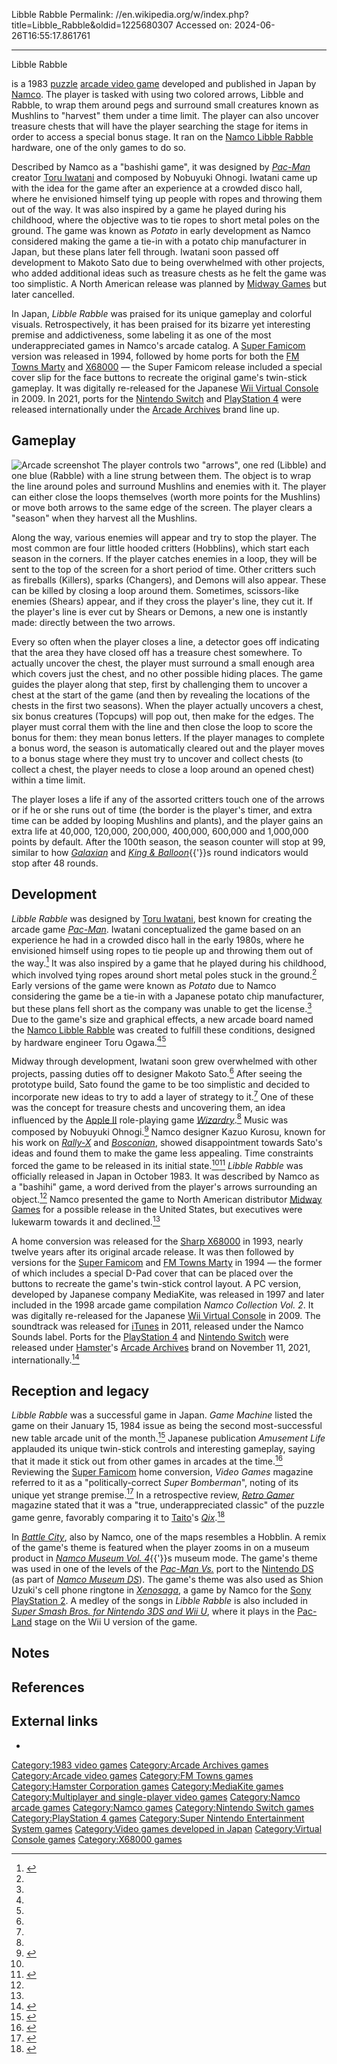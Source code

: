Libble Rabble
Permalink: //en.wikipedia.org/w/index.php?title=Libble_Rabble&oldid=1225680307
Accessed on: 2024-06-26T16:55:17.861761



------
Libble Rabble
{{Short description|1983 video game}}
{{Use mdy dates|date=June 2013}}
{{Infobox video game
| title = Libble Rabble
| image = Libble Rabble Poster.png
| caption = Arcade flyer
| developer = [[Namco]]
| publisher = Namco
| designer = [[Toru Iwatani]]
| producer = Makoto Sato
| composer = Nobuyuki Ohnogi
| released = {{vgrelease|JP|October 1983}}
| genre = [[Puzzle video game|Puzzle]]
| modes = [[Single-player]], [[multiplayer]]
| arcade system = [[Namco Libble Rabble]]
| platforms = [[Arcade video game|Arcade]], [[FM Towns Marty]], [[X68000]], [[Super Famicom]], [[PlayStation 4]], [[Nintendo Switch|Switch]], [[Evercade]]
}}

{{nihongo foot|'''''Libble Rabble'''''|リブルラブル|Riburu Raburu|lead=yes|group=lower-alpha}} is a 1983 [[puzzle video game|puzzle]] [[arcade video game]] developed and published in Japan by [[Namco]]. The player is tasked with using two colored arrows, Libble and Rabble, to wrap them around pegs and surround small creatures known as Mushlins to "harvest" them under a time limit. The player can also uncover treasure chests that will have the player searching the stage for items in order to access a special bonus stage. It ran on the [[Namco Libble Rabble]] hardware, one of the only games to do so.

Described by Namco as a "bashishi game", it was designed by ''[[Pac-Man]]'' creator [[Toru Iwatani]] and composed by Nobuyuki Ohnogi. Iwatani came up with the idea for the game after an experience at a crowded disco hall, where he envisioned himself tying up people with ropes and throwing them out of the way. It was also inspired by a game he played during his childhood, where the objective was to tie ropes to short metal poles on the ground. The game was known as ''Potato'' in early development as Namco considered making the game a tie-in with a potato chip manufacturer in Japan, but these plans later fell through. Iwatani soon passed off development to Makoto Sato due to being overwhelmed with other projects, who added additional ideas such as treasure chests as he felt the game was too simplistic. A North American release was planned by [[Midway Games]] but later cancelled.

In Japan, ''Libble Rabble'' was praised for its unique gameplay and colorful visuals. Retrospectively, it has been praised for its bizarre yet interesting premise and addictiveness, some labeling it as one of the most underappreciated games in Namco's arcade catalog. A [[Super Famicom]] version was released in 1994, followed by home ports for both the [[FM Towns Marty]] and [[X68000]] — the Super Famicom release included a special cover slip for the face buttons to recreate the original game's twin-stick gameplay. It was digitally re-released for the Japanese [[Wii Virtual Console]] in 2009. In 2021, ports for the [[Nintendo Switch]] and [[PlayStation 4]] were released internationally under the [[Arcade Archives]] brand line up.

==Gameplay==
[[Image:Liblrabl.png|left|thumb|Arcade screenshot]]
The player controls two "arrows", one red (Libble) and one blue (Rabble) with a line strung between them. The object is to wrap the line around poles and surround Mushlins and enemies with it. The player can either close the loops themselves (worth more points for the Mushlins) or move both arrows to the same edge of the screen. The player clears a "season" when they harvest all the Mushlins.

Along the way, various enemies will appear and try to stop the player. The most common are four little hooded critters (Hobblins), which start each season in the corners. If the player catches enemies in a loop, they will be sent to the top of the screen for a short period of time. Other critters such as fireballs (Killers), sparks (Changers), and Demons will also appear. These can be killed by closing a loop around them. Sometimes, scissors-like enemies (Shears) appear, and if they cross the player's line, they cut it. If the player's line is ever cut by Shears or Demons, a new one is instantly made: directly between the two arrows.

Every so often when the player closes a line, a detector goes off indicating that the area they have closed off has a treasure chest somewhere. To actually uncover the chest, the player must surround a small enough area which covers just the chest, and no other possible hiding places. The game guides the player along that step, first by challenging them to uncover a chest at the start of the game (and then by revealing the locations of the chests in the first two seasons). When the player actually uncovers a chest, six bonus creatures (Topcups) will pop out, then make for the edges. The player must corral them with the line and then close the loop to score the bonus for them: they mean bonus letters. If the player manages to complete a bonus word, the season is automatically cleared out and the player moves to a bonus stage where they must try to uncover and collect chests (to collect a chest, the player needs to close a loop around an opened chest) within a time limit.

The player loses a life if any of the assorted critters touch one of the arrows or if he or she runs out of time (the border is the player's timer, and extra time can be added by looping Mushlins and plants), and the player gains an extra life at 40,000, 120,000, 200,000, 400,000, 600,000 and 1,000,000 points by default. After the 100th season, the season counter will stop at 99, similar to how ''[[Galaxian]]'' and ''[[King & Balloon]]''{{'}}s round indicators would stop after 48 rounds.

==Development==
''Libble Rabble'' was designed by [[Toru Iwatani]], best known for creating the arcade game ''[[Pac-Man]]''. Iwatani conceptualized the game based on an experience he had in a crowded disco hall in the early 1980s, where he envisioned himself using ropes to tie people up and throwing them out of the way.<ref name="Iwatani Book">{{cite book |last1=Iwatani |first1=Toru |title=Introduction to Pac-Man's Game Studies |date=September 2005 |publisher=[[Enterbrain]] |location=Japan |isbn=4-7577-1752-0 |edition=First}}</ref> It was also inspired by a game that he played during his childhood, which involved tying ropes around short metal poles stuck in the ground.<ref name="Iwatani Book"/> Early versions of the game were known as ''Potato'' due to Namco considering the game be a tie-in with a Japanese potato chip manufacturer, but these plans fell short as the company was unable to get the license.<ref name="Iwatani Book"/> Due to the game's size and graphical effects, a new arcade board named the [[Namco Libble Rabble]] was created to fulfill these conditions, designed by hardware engineer Toru Ogawa.<ref name="Iwatani Book"/><ref name="Libble Rabble Book"/>

Midway through development, Iwatani soon grew overwhelmed with other projects, passing duties off to designer Makoto Sato.<ref name="Iwatani Book"/> After seeing the prototype build, Sato found the game to be too simplistic and decided to incorporate new ideas to try to add a layer of strategy to it.<ref name="Iwatani Book"/> One of these was the concept for treasure chests and uncovering them, an idea influenced by the [[Apple II series|Apple II]] role-playing game ''[[Wizardry]]''.<ref name="Iwatani Book"/> Music was composed by Nobuyuki Ohnogi.<ref name="Libble Rabble Book">{{cite book |author1=Game Critic |url=https://archive.org/details/game-hihyou-vol.-29-game-magazine-scan-jp/page/109/mode/2up |title=失われた伝説を求めて 第4話 - LIBBLE RABBLE LEGEND WILL NEVER DIE!!!! |date=November 1999 |publisher=Micro Design Publishing}}</ref> Namco designer Kazuo Kurosu, known for his work on ''[[Rally-X]]'' and ''[[Bosconian]]'', showed disappointment towards Sato's ideas and found them to make the game less appealing. Time constraints forced the game to be released in its initial state.<ref name="Iwatani Book"/><ref name="Potato Planning">{{cite book |title=The title at the time of planning was "Potato"? |date=2021 |url= https://s.famitsu.com/news/202111/13240284| publisher=famitsu.com}}</ref> ''Libble Rabble'' was officially released in Japan in October 1983. It was described by Namco as a "bashihi" game, a word derived from the player's arrows surrounding an object.<ref name="Libble Rabble Book"/> Namco presented the game to North American distributor [[Midway Games]] for a possible release in the United States, but executives were lukewarm towards it and declined.<ref name="Iwatani Book"/>

A home conversion was released for the [[Sharp X68000]] in 1993, nearly twelve years after its original arcade release. It was then followed by versions for the [[Super Famicom]] and [[FM Towns Marty]] in 1994 — the former of which includes a special D-Pad cover that can be placed over the buttons to recreate the game's twin-stick control layout. A PC version, developed by Japanese company MediaKite, was released in 1997 and later included in the 1998 arcade game compilation ''Namco Collection Vol. 2''. It was digitally re-released for the Japanese [[Wii Virtual Console]] in 2009. The soundtrack was released for [[iTunes]] in 2011, released under the Namco Sounds label. Ports for the [[PlayStation 4]] and [[Nintendo Switch]] were released under [[Hamster Corporation|Hamster]]'s [[Arcade Archives]] brand on November 11, 2021, internationally.<ref name="Life">{{Cite web|date=2021-11-11|title=Hamster Adds Another Namco Title To Arcade Archives On Nintendo Switch|url=https://www.nintendolife.com/news/2021/11/hamster-adds-another-namco-title-to-arcade-archives-on-nintendo-switch|access-date=2021-11-11|website=Nintendo Life|language=en-GB}}</ref>

==Reception and legacy==
''Libble Rabble'' was a successful game in Japan. ''Game Machine'' listed the game on their January 15, 1984 issue as being the second most-successful new table arcade unit of the month.<ref>{{cite magazine|title=Game Machine's Best Hit Games 25 - テーブル型新製品 (New Videos-Table Type)|magazine=Game Machine|issue=228|publisher=Amusement Press, Inc.|date=15 January 1984|page=31|lang=ja}}</ref> Japanese publication ''Amusement Life'' applauded its unique twin-stick controls and interesting gameplay, saying that it made it stick out from other games in arcades at the time.<ref name="Amusement Life">{{cite news |title=リブルラブル |url=https://archive.org/details/amusement-life-magazine-14/page/n32?q=%E3%83%AA%E3%83%96%E3%83%AB%E3%83%A9%E3%83%96%E3%83%AB |accessdate=6 October 2019 |agency=Amusement Life |issue=14 |date=February 1984 |pages=35–39}}</ref> Reviewing the [[Super Famicom]] home conversion, ''Video Games'' magazine referred to it as a "politically-correct ''Super Bomberman''", noting of its unique yet strange premise.<ref>{{cite news |last1=Constant |first1=Nikos |title=Global Gaming: Libble Rabble |url=https://archive.org/details/Video_Games_The_Ultimate_Gaming_Magazine_Issue_70_November_1994/page/n125?q=libble+rabble |accessdate=6 October 2019 |agency=Video Games |issue=70 |date=November 1994 |page=126}}</ref> In a retrospective review, ''[[Retro Gamer]]'' magazine stated that it was a "true, underappreciated classic" of the puzzle game genre, favorably comparing it to [[Taito]]'s ''[[Qix]]''.<ref name="Retro Gamer">{{cite news |author1=S.S. |title=Libble Rabble |url=https://archive.org/stream/RetroGamerIssue036-040/Retro_Gamer_Issue_040#page/n51/mode/2up/search/libble+rabble |accessdate=6 October 2019 |agency=[[Retro Gamer]] |issue=40 |date=August 2007 |pages=52–53}}</ref>

In ''[[Battle City]]'', also by Namco, one of the maps resembles a Hobblin. A remix of the game's theme is featured when the player zooms in on a museum product in ''[[Namco Museum|Namco Museum Vol. 4]]''{{'}}s museum mode. The game's theme was used in one of the levels of the ''[[Pac-Man Vs.]]'' port to the [[Nintendo DS]] (as part of ''[[Namco Museum#Namco Museum DS|Namco Museum DS]]''). The game's theme was also used as Shion Uzuki's cell phone ringtone in ''[[Xenosaga]]'', a game by Namco for the [[Sony]] [[PlayStation 2]]. A medley of the songs in ''Libble Rabble'' is also included in ''[[Super Smash Bros. for Nintendo 3DS and Wii U]]'', where it plays in the [[Pac-Land]] stage on the Wii U version of the game.

==Notes==
{{notelist}}

==References==
{{Reflist}}

==External links==
* {{KLOV game|id=8423}}

[[Category:1983 video games]]
[[Category:Arcade Archives games]]
[[Category:Arcade video games]]
[[Category:FM Towns games]]
[[Category:Hamster Corporation games]]
[[Category:MediaKite games]]
[[Category:Multiplayer and single-player video games]]
[[Category:Namco arcade games]]
[[Category:Namco games]]
[[Category:Nintendo Switch games]]
[[Category:PlayStation 4 games]]
[[Category:Super Nintendo Entertainment System games]]
[[Category:Video games developed in Japan]]
[[Category:Virtual Console games]]
[[Category:X68000 games]]